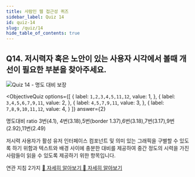 ```yaml
---
title: 사람인 웹 접근성 퀴즈
sidebar_label: Quiz 14
id: quiz-14
slug: /quiz/14
hide_table_of_contents: true
---
```


## Q14. 저시력자 혹은 노안이 있는 사용자 시각에서 볼때 개선이 필요한 부분을 찾아주세요.

![Quiz 14 - 명도 대비 보장](/img/a11y/quiz-contrast.png)


<ObjectiveQuiz
  options={[
    {
      label: `1,2,3,4,5,11,12`,
      value: 1,
    },
    {
      label: `3,4,5,6,7,9,11`,
      value: 2,
    },
    {
      label: `4,5,7,9,11`,
      value: 3,
    },
    {
      label: `7,8,9,10,11,12`,
      value: 4,
    }
  ]}
  answer={2}
>
<Correct>
  <p>명도대비 ratio 3번(4.1), 4번(3.18),5번(border 1.37),6번(3.18),7번(3.17),9번(2.92),11번(2.49)</p>
  <p>저시력 사용자가 활성 유저 인터페이스 컴포넌트 및 의미 있는 그래픽을 구별할 수 있도록 하기 위함과 텍스트와 배경 사이에 충분한 대비를 제공하여 중간 정도의 시력을 가진 사람들이 읽을 수 있도록 제공하기 위한 항목입니다.</p>
</Correct>
<p>
  연관 지침 2가지 
  <a href="https://sri-fe1.notion.site/a70d0cf66d7f48e68307f1749614f65c">
  🔎 자세히 알아보기
  </a> 
  <a href="https://sri-fe1.notion.site/a13805c62b74442abe8e0e6b8d48abb5">
  🔎 자세히 알아보기
  </a>
</p>
  
</ObjectiveQuiz>
